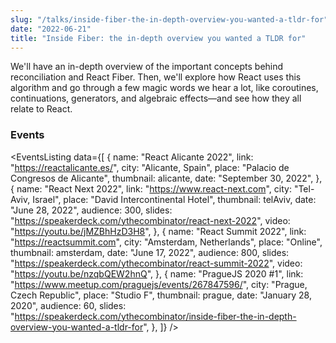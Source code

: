 ```yaml
---
slug: "/talks/inside-fiber-the-in-depth-overview-you-wanted-a-tldr-for"
date: "2022-06-21"
title: "Inside Fiber: the in-depth overview you wanted a TLDR for"
---
```




We'll have an in-depth overview of the important concepts behind reconciliation and React Fiber. Then, we'll explore how React uses this algorithm and go through a few magic words we hear a lot, like coroutines, continuations, generators, and algebraic effects—and see how they all relate to React.

### Events

<EventsListing
  data={[
    {
      name: "React Alicante 2022",
      link: "https://reactalicante.es/",
      city: "Alicante, Spain",
      place: "Palacio de Congresos de Alicante",
      thumbnail: alicante,
      date: "September 30, 2022",
    },
    {
      name: "React Next 2022",
      link: "https://www.react-next.com",
      city: "Tel-Aviv, Israel",
      place: "David Intercontinental Hotel",
      thumbnail: telAviv,
      date: "June 28, 2022",
      audience: 300,
      slides: "https://speakerdeck.com/ythecombinator/react-next-2022",
      video: "https://youtu.be/jMZBhHzD3H8",
    },
    {
      name: "React Summit 2022",
      link: "https://reactsummit.com",
      city: "Amsterdam, Netherlands",
      place: "Online",
      thumbnail: amsterdam,
      date: "June 17, 2022",
      audience: 800,
      slides: "https://speakerdeck.com/ythecombinator/react-summit-2022",
      video: "https://youtu.be/nzqbQEW2hnQ",
    },
    {
      name: "PragueJS 2020 #1",
      link: "https://www.meetup.com/praguejs/events/267847596/",
      city: "Prague, Czech Republic",
      place: "Studio F",
      thumbnail: prague,
      date: "January 28, 2020",
      audience: 60,
      slides:
        "https://speakerdeck.com/ythecombinator/inside-fiber-the-in-depth-overview-you-wanted-a-tldr-for",
    },
  ]}
/>
